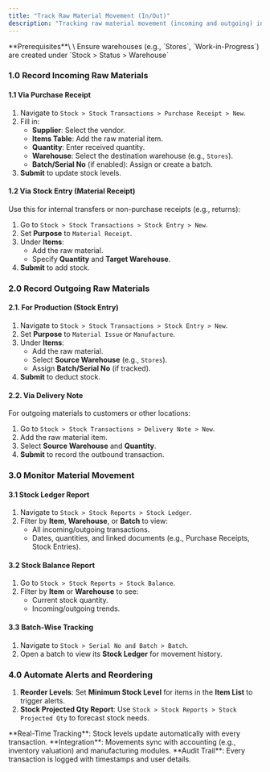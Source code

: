 ```yaml
---
title: "Track Raw Material Movement (In/Out)"
description: "Tracking raw material movement (incoming and outgoing) in the CGIC App ensures accurate inventory control, cost management, and compliance with production workflows. This documentation guides you through recording and monitoring raw material transactions using built-in stock tools and reports."
---
```


<Info>
  **Prerequisites**\
  \
  Ensure warehouses (e.g., `Stores`, `Work-in-Progress`) are created under `Stock > Status > Warehouse`
</Info>

### **1.0 Record Incoming Raw Materials**

#### **1.1 Via Purchase Receipt**

1. Navigate to `Stock > Stock Transactions > Purchase Receipt > New`.
2. Fill in:
   - **Supplier**: Select the vendor.
   - **Items Table**: Add the raw material item.
   - **Quantity**: Enter received quantity.
   - **Warehouse**: Select the destination warehouse (e.g., `Stores`).
   - **Batch/Serial No** (if enabled): Assign or create a batch.
3. **Submit** to update stock levels.

#### **1.2 Via Stock Entry (Material Receipt)**

Use this for internal transfers or non-purchase receipts (e.g., returns):

1. Go to `Stock > Stock Transactions > Stock Entry > New`.
2. Set **Purpose** to `Material Receipt`.
3. Under **Items**:
   - Add the raw material.
   - Specify **Quantity** and **Target Warehouse**.
4. **Submit** to add stock.

### **2.0 Record Outgoing Raw Materials**

#### **2.1. For Production (Stock Entry)**

1. Navigate to `Stock > Stock Transactions > Stock Entry > New`.
2. Set **Purpose** to `Material Issue` or `Manufacture`.
3. Under **Items**:
   - Add the raw material.
   - Select **Source Warehouse** (e.g., `Stores`).
   - Assign **Batch/Serial No** (if tracked).
4. **Submit** to deduct stock.

#### **2.2. Via Delivery Note**

For outgoing materials to customers or other locations:

1. Go to `Stock > Stock Transactions > Delivery Note > New`.
2. Add the raw material item.
3. Select **Source Warehouse** and **Quantity**.
4. **Submit** to record the outbound transaction.

### **3.0 Monitor Material Movement**

#### **3.1 Stock Ledger Report**

1. Navigate to `Stock > Stock Reports > Stock Ledger`.
2. Filter by **Item**, **Warehouse**, or **Batch** to view:
   - All incoming/outgoing transactions.
   - Dates, quantities, and linked documents (e.g., Purchase Receipts, Stock Entries).

#### **3.2 Stock Balance Report**

1. Go to `Stock > Stock Reports > Stock Balance`.
2. Filter by **Item** or **Warehouse** to see:
   - Current stock quantity.
   - Incoming/outgoing trends.

#### **3.3 Batch-Wise Tracking**

1. Navigate to `Stock > Serial No and Batch > Batch`.
2. Open a batch to view its **Stock Ledger** for movement history.

### **4.0 Automate Alerts and Reordering**

1. **Reorder Levels**: Set **Minimum Stock Level** for items in the **Item List** to trigger alerts.
2. **Stock Projected Qty Report**: Use `Stock > Stock Reports > Stock Projected Qty` to forecast stock needs.

<Accordion title="Tips" defaultOpen>
  <Check>
    **Real-Time Tracking**: Stock levels update automatically with every transaction.
  </Check>
  <Check>
    **Integration**: Movements sync with accounting (e.g., inventory valuation) and manufacturing modules.
  </Check>
  <Check>
    **Audit Trail**: Every transaction is logged with timestamps and user details.
  </Check>
</Accordion>